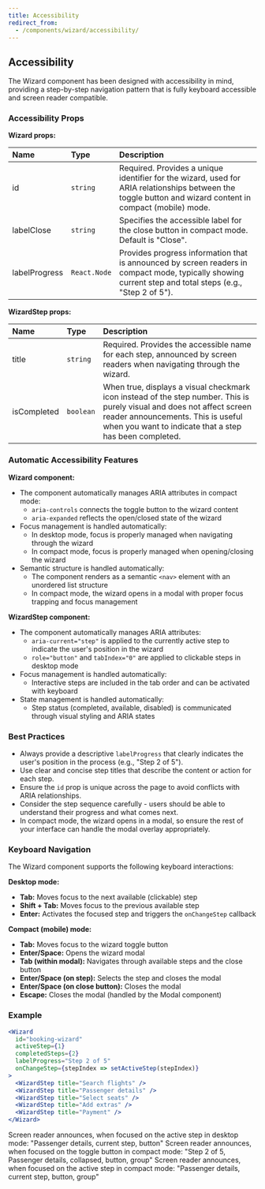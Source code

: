 ```yaml
---
title: Accessibility
redirect_from:
  - /components/wizard/accessibility/
---
```


## Accessibility

The Wizard component has been designed with accessibility in mind, providing a step-by-step navigation pattern that is fully keyboard accessible and screen reader compatible.

### Accessibility Props

**Wizard props:**

| Name          | Type         | Description                                                                                                                                               |
| :------------ | :----------- | :-------------------------------------------------------------------------------------------------------------------------------------------------------- |
| id            | `string`     | Required. Provides a unique identifier for the wizard, used for ARIA relationships between the toggle button and wizard content in compact (mobile) mode. |
| labelClose    | `string`     | Specifies the accessible label for the close button in compact mode. Default is "Close".                                                                  |
| labelProgress | `React.Node` | Provides progress information that is announced by screen readers in compact mode, typically showing current step and total steps (e.g., "Step 2 of 5").  |

**WizardStep props:**

| Name        | Type      | Description                                                                                                                                                                                                             |
| :---------- | :-------- | :---------------------------------------------------------------------------------------------------------------------------------------------------------------------------------------------------------------------- |
| title       | `string`  | Required. Provides the accessible name for each step, announced by screen readers when navigating through the wizard.                                                                                                   |
| isCompleted | `boolean` | When true, displays a visual checkmark icon instead of the step number. This is purely visual and does not affect screen reader announcements. This is useful when you want to indicate that a step has been completed. |

### Automatic Accessibility Features

**Wizard component:**

- The component automatically manages ARIA attributes in compact mode:
  - `aria-controls` connects the toggle button to the wizard content
  - `aria-expanded` reflects the open/closed state of the wizard
- Focus management is handled automatically:
  - In desktop mode, focus is properly managed when navigating through the wizard
  - In compact mode, focus is properly managed when opening/closing the wizard
- Semantic structure is handled automatically:
  - The component renders as a semantic `<nav>` element with an unordered list structure
  - In compact mode, the wizard opens in a modal with proper focus trapping and focus management

**WizardStep component:**

- The component automatically manages ARIA attributes:
  - `aria-current="step"` is applied to the currently active step to indicate the user's position in the wizard
  - `role="button"` and `tabIndex="0"` are applied to clickable steps in desktop mode
- Focus management is handled automatically:
  - Interactive steps are included in the tab order and can be activated with keyboard
- State management is handled automatically:
  - Step status (completed, available, disabled) is communicated through visual styling and ARIA states

### Best Practices

- Always provide a descriptive `labelProgress` that clearly indicates the user's position in the process (e.g., "Step 2 of 5").
- Use clear and concise step titles that describe the content or action for each step.
- Ensure the `id` prop is unique across the page to avoid conflicts with ARIA relationships.
- Consider the step sequence carefully - users should be able to understand their progress and what comes next.
- In compact mode, the wizard opens in a modal, so ensure the rest of your interface can handle the modal overlay appropriately.

### Keyboard Navigation

The Wizard component supports the following keyboard interactions:

**Desktop mode:**

- **Tab:** Moves focus to the next available (clickable) step
- **Shift + Tab:** Moves focus to the previous available step
- **Enter:** Activates the focused step and triggers the `onChangeStep` callback

**Compact (mobile) mode:**

- **Tab:** Moves focus to the wizard toggle button
- **Enter/Space:** Opens the wizard modal
- **Tab (within modal):** Navigates through available steps and the close button
- **Enter/Space (on step):** Selects the step and closes the modal
- **Enter/Space (on close button):** Closes the modal
- **Escape:** Closes the modal (handled by the Modal component)

### Example

```jsx
<Wizard
  id="booking-wizard"
  activeStep={1}
  completedSteps={2}
  labelProgress="Step 2 of 5"
  onChangeStep={stepIndex => setActiveStep(stepIndex)}
>
  <WizardStep title="Search flights" />
  <WizardStep title="Passenger details" />
  <WizardStep title="Select seats" />
  <WizardStep title="Add extras" />
  <WizardStep title="Payment" />
</Wizard>
```

Screen reader announces, when focused on the active step in desktop mode: "Passenger details, current step, button"
Screen reader announces, when focused on the toggle button in compact mode: "Step 2 of 5, Passenger details, collapsed, button, group"
Screen reader announces, when focused on the active step in compact mode: "Passenger details, current step, button, group"
